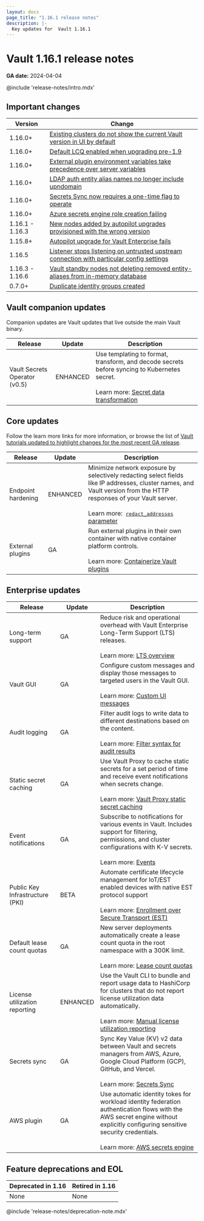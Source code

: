 ```yaml
---
layout: docs
page_title: "1.16.1 release notes"
description: |-
  Key updates for  Vault 1.16.1
---
```


# Vault 1.16.1 release notes

**GA date:** 2024-04-04

@include 'release-notes/intro.mdx'

## Important changes

| Version         | Change                                                                                                                                                                                       |
|-----------------|----------------------------------------------------------------------------------------------------------------------------------------------------------------------------------------------|
| 1.16.0+         | [Existing clusters do not show the current Vault version in UI by default](/vault/docs/upgrading/upgrade-to-1.16.x#default-policy-changes)                                                   |
| 1.16.0+         | [Default LCQ enabled when upgrading pre-1.9](/vault/docs/upgrading/upgrade-to-1.16.x#default-lcq-pre-1.9-upgrade)                                                                            |
| 1.16.0+         | [External plugin environment variables take precedence over server variables](/vault/docs/upgrading/upgrade-to-1.16.x#external-plugin-variables)                                             |
| 1.16.0+         | [LDAP auth entity alias names no longer include upndomain](/vault/docs/upgrading/upgrade-to-1.16.x#ldap-auth-entity-alias-names-no-longer-include-upndomain)                                 |
| 1.16.0+         | [Secrets Sync now requires a one-time flag to operate](/vault/docs/upgrading/upgrade-to-1.16.x#secrets-sync-now-requires-setting-a-one-time-flag-before-use)                                 |
| 1.16.0+         | [Azure secrets engine role creation failing](/vault/docs/upgrading/upgrade-to-1.16.x#azure-secrets-engine-role-creation-failing)                                                             |
| 1.16.1 - 1.16.3 | [New nodes added by autopilot upgrades provisioned with the wrong version](/vault/docs/upgrading/upgrade-to-1.15.x#new-nodes-added-by-autopilot-upgrades-provisioned-with-the-wrong-version) |
| 1.15.8+         | [Autopilot upgrade for Vault Enterprise fails](/vault/docs/upgrading/upgrade-to-1.15.x#autopilot)                                                                                            |
| 1.16.5          | [Listener stops listening on untrusted upstream connection with particular config settings](/vault/docs/upgrading/upgrade-to-1.16.x#listener-proxy-protocol-config)                          |
| 1.16.3 - 1.16.6 | [Vault standby nodes not deleting removed entity-aliases from in-memory database](/vault/docs/upgrading/upgrade-to-1.16.x#dangling-entity-alias-in-memory)                                             |
| 0.7.0+          | [Duplicate identity groups created](/vault/docs/upgrading/upgrade-to-1.16.x#duplicate-identity-groups-created-when-concurrent-requests-sent-to-the-primary-and-pr-secondary-cluster)                                                                                                 |

## Vault companion updates

Companion updates are Vault updates that live outside the main Vault binary.

<table>
  <thead>
    <tr>
      <th style={{verticalAlign: 'middle'}}>Release</th>
      <th style={{verticalAlign: 'middle'}}>Update</th>
      <th style={{verticalAlign: 'middle'}}>Description</th>
    </tr>
  </thead>
  <tbody>

  <tr>
    <td style={{verticalAlign: 'middle'}}>
      Vault Secrets Operator (v0.5)
    </td>
    <td style={{verticalAlign: 'middle', textAlign: 'center'}}>ENHANCED</td>
    <td style={{verticalAlign: 'middle'}}>
      Use templating to format, transform, and decode secrets before syncing to
      Kubernetes secret.
      <br /><br />
      Learn more: <a href="/vault/docs/platform/k8s/vso/secret-transformation">Secret data transformation</a>
    </td>
  </tr>
  </tbody>
</table>

## Core updates

Follow the learn more links for more information, or browse the list of
[Vault tutorials updated to highlight changes for the most recent GA release](/vault/tutorials/new-release).

<table>
  <thead>
    <tr>
      <th style={{verticalAlign: 'middle'}}>Release</th>
      <th style={{verticalAlign: 'middle'}}>Update</th>
      <th style={{verticalAlign: 'middle'}}>Description</th>
    </tr>
  </thead>
  <tbody>

  <tr>
    <td style={{verticalAlign: 'middle'}}>
      Endpoint hardening
    </td>
    <td style={{verticalAlign: 'middle', textAlign: 'center'}}>ENHANCED</td>
    <td style={{verticalAlign: 'middle'}}>
      Minimize network exposure by selectively redacting select fields like IP
      addresses, cluster names, and Vault version from the HTTP responses of
      your Vault server.
      <br /><br />
      Learn more:&nbsp;
      <a href="/vault/docs/configuration/listener/tcp#redact_addresses"><tt>redact_addresses</tt> parameter</a>
    </td>
  </tr>

  <tr>
    <td style={{verticalAlign: 'middle'}}>
      External plugins
    </td>
    <td style={{verticalAlign: 'middle', textAlign: 'center'}}>GA</td>
    <td style={{verticalAlign: 'middle'}}>
      Run external plugins in their own container with native container platform
      controls.
      <br /><br />
      Learn more: <a href="/vault/docs/plugins/containerized-plugins">Containerize Vault plugins</a>
    </td>
  </tr>

  </tbody>
</table>

## Enterprise updates

<table>
  <thead>
    <tr>
      <th style={{verticalAlign: 'middle'}}>Release</th>
      <th style={{verticalAlign: 'middle'}}>Update</th>
      <th style={{verticalAlign: 'middle'}}>Description</th>
    </tr>
  </thead>
  <tbody>

  <tr>
    <td style={{verticalAlign: 'middle'}}>
      Long-term support
    </td>
    <td style={{verticalAlign: 'middle', textAlign: 'center'}}>GA</td>
    <td style={{verticalAlign: 'middle'}}>
      Reduce risk and operational overhead with Vault Enterprise Long-Term
      Support (LTS) releases.
      <br /><br />
      Learn more: <a href="/vault/docs/enterprise/lts">LTS overview</a>
    </td>
  </tr>

  <tr>
    <td style={{verticalAlign: 'middle'}}>
      Vault GUI
    </td>
    <td style={{verticalAlign: 'middle', textAlign: 'center'}}>GA</td>
    <td style={{verticalAlign: 'middle'}}>
      Configure custom messages and display those messages to targeted users in
      the Vault GUI.
        <br /><br />
        Learn more: <a href="/vault/docs/ui/custom-messages">Custom UI messages</a>
    </td>
  </tr>

  <tr>
    <td style={{verticalAlign: 'middle'}}>
      Audit logging
    </td>
    <td style={{verticalAlign: 'middle', textAlign: 'center'}}>GA</td>
    <td style={{verticalAlign: 'middle'}}>
      Filter audit logs to write data to different destinations based on the content.
      <br /><br />
      Learn more: <a href="/vault/docs/enterprise/audit/filtering">Filter syntax for audit results</a>
    </td>
  </tr>

  <tr>
    <td style={{verticalAlign: 'middle'}}>
      Static secret caching
    </td>
    <td style={{verticalAlign: 'middle', textAlign: 'center'}}>GA</td>
    <td style={{verticalAlign: 'middle'}}>
      Use Vault Proxy to cache static secrets for a set period of time and receive
      event notifications when secrets change.
      <br /><br />
      Learn more: <a href="/vault/docs/agent-and-proxy/proxy/caching/static-secret-caching">Vault Proxy static secret caching</a>
    </td>
  </tr>

  <tr>
    <td style={{verticalAlign: 'middle'}}>
      Event notifications
    </td>
    <td style={{verticalAlign: 'middle', textAlign: 'center'}}>GA</td>
    <td style={{verticalAlign: 'middle'}}>
      Subscribe to notifications for various events in Vault. Includes support
      for filtering, permissions, and cluster configurations with K-V secrets.
      <br /><br />
      Learn more: <a href="/vault/docs/concepts/events">Events</a>
    </td>
  </tr>

  <tr>
    <td style={{verticalAlign: 'middle'}}>
      Public Key Infrastructure (PKI)
    </td>
    <td style={{verticalAlign: 'middle', textAlign: 'center'}}>BETA</td>
    <td style={{verticalAlign: 'middle'}}>
      Automate certificate lifecycle management for IoT/EST enabled devices with
      native EST protocol support
      <br /><br />
      Learn more: <a href="/vault/docs/secrets/pki/est">Enrollment over Secure Transport (EST)</a>
    </td>
  </tr>

  <tr>
    <td style={{verticalAlign: 'middle'}}>
      Default lease count quotas
    </td>
    <td style={{verticalAlign: 'middle', textAlign: 'center'}}>GA</td>
    <td style={{verticalAlign: 'middle'}}>
      New server deployments automatically create a lease count quota in the
      root namespace with a 300K limit.
      <br /><br />
      Learn more: <a href="/vault/docs/enterprise/lease-count-quotas">Lease count quotas</a>
    </td>
  </tr>

  <tr>
    <td style={{verticalAlign: 'middle'}}>
      License utilization reporting
    </td>
    <td style={{verticalAlign: 'middle', textAlign: 'center'}}>ENHANCED</td>
    <td style={{verticalAlign: 'middle'}}>
      Use the Vault CLI to bundle and report usage data to HashiCorp for
      clusters that do not report license utilization data automatically.
      <br /><br />
      Learn more: <a href="/vault/docs/enterprise/license/manual-reporting">Manual license utilization reporting</a>
    </td>
  </tr>

  <tr>
    <td style={{verticalAlign: 'middle'}}>
      Secrets sync
    </td>
    <td style={{verticalAlign: 'middle', textAlign: 'center'}}>GA</td>
    <td style={{verticalAlign: 'middle'}}>
      Sync Key Value (KV) v2 data between Vault and secrets managers from AWS,
      Azure, Google Cloud Platform (GCP), GitHub, and Vercel.
      <br /><br />
      Learn more: <a href="/vault/docs/sync">Secrets Sync</a>
    </td>
  </tr>

  <tr>
    <td style={{verticalAlign: 'middle'}}>
      AWS plugin
    </td>
    <td style={{verticalAlign: 'middle', textAlign: 'center'}}>GA</td>
    <td style={{verticalAlign: 'middle'}}>
      Use automatic identity tokes for workload identity federation
      authentication flows with the AWS secret engine without explicitly
      configuring sensitive security credentials.
      <br /><br />
      Learn more: <a href="/vault/docs/secrets/aws">AWS secrets engine</a>
    </td>
  </tr>

  </tbody>
</table>

## Feature deprecations and EOL

Deprecated in 1.16 | Retired in 1.16
------------------ | ---------------
None | None

@include 'release-notes/deprecation-note.mdx'
